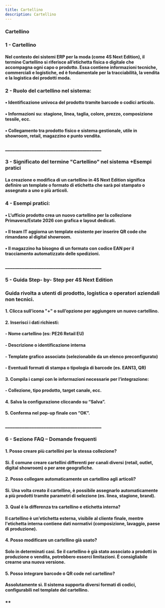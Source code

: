 ```yaml
---
title: Cartellino
description: Cartellino
---
```


### Cartellino

### 1 - Cartellino&#x20;

#### Nel contesto dei sistemi ERP per la moda (come 4S Next Edition), il termine Cartellino si riferisce all’etichetta fisica o digitale che accompagna ogni capo o prodotto. Essa contiene informazioni tecniche, commerciali e logistiche, ed è fondamentale per la tracciabilità, la vendita e la logistica dei prodotti moda.

### 2 - Ruolo del cartellino nel sistema:

#### •	Identificazione univoca del prodotto tramite barcode o codici articolo.

#### •	Informazioni su: stagione, linea, taglia, colore, prezzo, composizione tessile, ecc.

#### •	Collegamento tra prodotto fisico e sistema gestionale, utile in showroom, retail, magazzino e punto vendita.

### \_\_\_\_\_\_\_\_\_\_\_\_\_\_\_\_\_\_\_\_\_\_\_\_\_\_\_\_\_\_\_\_\_\_\_\_\_\_\_\_

### 3 - Significato del termine "Cartellino" nel sistema +Esempi pratici

#### La creazione o modifica di un cartellino in 4S Next Edition significa definire un template o formato di etichetta che sarà poi stampato o assegnato a uno o più articoli.

### 4 - Esempi pratici:

#### •	L’ufficio prodotto crea un nuovo cartellino per la collezione Primavera/Estate 2026 con grafica e layout dedicati.

#### •	Il team IT aggiorna un template esistente per inserire QR code che rimandano al digital showroom.

#### •	Il magazzino ha bisogno di un formato con codice EAN per il tracciamento automatizzato delle spedizioni.

### \_\_\_\_\_\_\_\_\_\_\_\_\_\_\_\_\_\_\_\_\_\_\_\_\_\_\_\_\_\_\_\_\_\_\_\_\_\_\_\_

### 5 - Guida Step- by- Step per 4S Next Edition

### Guida rivolta a utenti di prodotto, logistica o operatori aziendali non tecnici.

#### 1.	Clicca sull’icona "+" o sull’opzione per aggiungere un nuovo cartellino.

#### 2.	Inserisci i dati richiesti:

#### &#x20;  -	Nome cartellino (es: PE26 Retail EU)

#### &#x20; -	Descrizione o identificazione interna

#### &#x20; -	Template grafico associato (selezionabile da un elenco preconfigurato)

#### &#x20; -	Eventuali formati di stampa o tipologia di barcode (es. EAN13, QR)

#### 3.	Compila i campi con le informazioni necessarie per l’integrazione:

#### &#x20;  -	Collezione, tipo prodotto, target canale, ecc.

#### 4.	Salva la configurazione cliccando su “Salva”.

#### 5.	Conferma nel pop-up finale con “OK”.

### \_\_\_\_\_\_\_\_\_\_\_\_\_\_\_\_\_\_\_\_\_\_\_\_\_\_\_\_\_\_\_\_\_\_\_\_\_\_\_\_

### 6 - Sezione FAQ – Domande frequenti

#### 1. Posso creare più cartellini per la stessa collezione?

#### Sì. È comune creare cartellini differenti per canali diversi (retail, outlet, digital showroom) o per aree geografiche.

#### 2. Posso collegare automaticamente un cartellino agli articoli?

#### Sì. Una volta creato il cartellino, è possibile assegnarlo automaticamente a più prodotti tramite parametri di selezione (es. linea, stagione, brand).

#### 3. Qual è la differenza tra cartellino e etichetta interna?

#### Il cartellino è un'etichetta esterna, visibile al cliente finale, mentre l'etichetta interna contiene dati normativi (composizione, lavaggio, paese di produzione).

#### 4. Posso modificare un cartellino già usato?

#### Solo in determinati casi. Se il cartellino è già stato associato a prodotti in produzione o vendita, potrebbero esserci limitazioni. È consigliabile crearne una nuova versione.

#### 5. Posso integrare barcode o QR code nel cartellino?

#### Assolutamente sì. Il sistema supporta diversi formati di codici, configurabili nel template del cartellino.

### \*\*